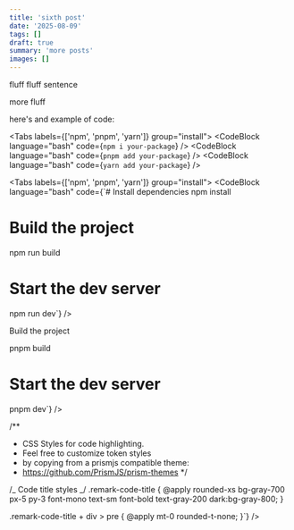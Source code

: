 ```yaml
---
title: 'sixth post'
date: '2025-08-09'
tags: []
draft: true
summary: 'more posts'
images: []
---
```


fluff fluff sentence

more fluff

here's and example of code:

<Tabs labels={['npm', 'pnpm', 'yarn']} group="install">
  <TabPanel>
    <CodeBlock language="bash" code={`npm i your-package`} />
  </TabPanel>
  <TabPanel>
    <CodeBlock language="bash" code={`pnpm add your-package`} />
  </TabPanel>
  <TabPanel>
    <CodeBlock language="bash" code={`yarn add your-package`} />
  </TabPanel>
</Tabs>

<Tabs labels={['npm', 'pnpm', 'yarn']} group="install">
  <TabPanel>
    <CodeBlock
      language="bash"
      code={`# Install dependencies
npm install

# Build the project

npm run build

# Start the dev server

npm run dev`} />

  </TabPanel>
  <TabPanel>
    <CodeBlock
      language="bash"
      code={`# Install dependencies
pnpm install

# Build the project

pnpm build

# Start the dev server

pnpm dev`} />

  </TabPanel>
  <TabPanel>
    <CodeBlock
      language="css"
      code={`
@reference "./tailwind.css";

/\*\*

- CSS Styles for code highlighting.
- Feel free to customize token styles
- by copying from a prismjs compatible theme:
- https://github.com/PrismJS/prism-themes \*/

/_ Code title styles _/ .remark-code-title { @apply rounded-xs bg-gray-700 px-5
py-3 font-mono text-sm font-bold text-gray-200 dark:bg-gray-800; }

.remark-code-title + div > pre { @apply mt-0 rounded-t-none; }`} />

  </TabPanel>
</Tabs>
